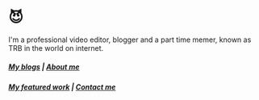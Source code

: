 # 😈 <span class="sayHelloWorld"></span>

I'm a professional video editor, blogger and a part time memer, known as TRB in the world on internet.

##### <a name="" id="" class="btn btn-primary" href="#" role="button">My blogs</a> <span> | </span> <a name="" id="" class="btn btn-primary" href="#aboutme" role="button">About me</a>
##### <a name="" id="" class="btn btn-primary" href="#" role="button">My featured work</a> <span> | </span> <a name="" id="" class="btn btn-primary" href="#" role="button">Contact me</a>



 